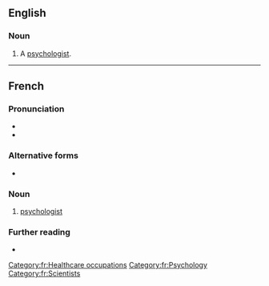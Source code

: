 ==English==

===Noun===
{{en-noun}}

# {{lb|en|dated}} A [[psychologist]].

----

==French==
{{wikipedia|lang=fr}}

===Pronunciation===
* {{fr-IPA|psycologue}}
* {{audio|fr|Fr-psychologue.ogg|psychologue}}

===Alternative forms===
* {{l|fr|psychologiste}}

===Noun===
{{fr-noun|mf}}

# [[psychologist]]

===Further reading===
* {{R:TLFi}}

[[Category:fr:Healthcare occupations]]
[[Category:fr:Psychology]]
[[Category:fr:Scientists]]